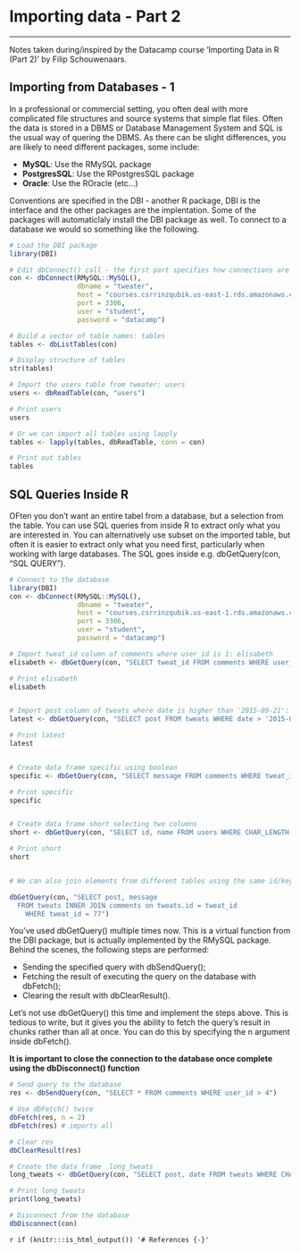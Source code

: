 # Importing data - Part 2
***
Notes taken during/inspired by the Datacamp course 'Importing Data in R (Part 2)' by Filip Schouwenaars.

## Importing from Databases - 1

In a professional or commercial setting, you often deal with more complicated file structures and source systems that simple flat files.  Often the data is stored in a DBMS or Database Management System and SQL is the usual way of quering the DBMS.  As there can be slight differences, you are likely to need different packages, some include:

* **MySQL**: Use the RMySQL package
* **PostgresSQL**: Use the RPostgresSQL package
* **Oracle**: Use the ROracle (etc...)

Conventions are specified in the DBI - another R package, DBI is the interface and the other packages are the implentation.  Some of the packages will automaticlaly install the DBI package as well. To connect to a database we would so something like the following.

```r
# Load the DBI package
library(DBI)

# Edit dbConnect() call - the first part specifies how connections are map to the database
con <- dbConnect(RMySQL::MySQL(), 
                 dbname = "tweater", 
                 host = "courses.csrrinzqubik.us-east-1.rds.amazonaws.com", 
                 port = 3306,
                 user = "student",
                 password = "datacamp")

# Build a vector of table names: tables
tables <- dbListTables(con)

# Display structure of tables
str(tables)

# Import the users table from tweater: users
users <- dbReadTable(con, "users")

# Print users
users

# Or we can import all tables using lapply
tables <- lapply(tables, dbReadTable, conn = con)

# Print out tables
tables

```

## SQL Queries Inside R

OFten you don't want an entire tabel from a database, but a selection from the table.  You can use SQL queries from inside R to extract only what you are interested in.  You can alternatively use subset on the imported table, but often it is easier to extract only what you need first, particularly when working with large databases.  The SQL goes inside e.g. dbGetQuery(con, "SQL QUERY").

```r
# Connect to the database
library(DBI)
con <- dbConnect(RMySQL::MySQL(),
                 dbname = "tweater",
                 host = "courses.csrrinzqubik.us-east-1.rds.amazonaws.com",
                 port = 3306,
                 user = "student",
                 password = "datacamp")

# Import tweat_id column of comments where user_id is 1: elisabeth
elisabeth <- dbGetQuery(con, "SELECT tweat_id FROM comments WHERE user_id = 1")

# Print elisabeth
elisabeth


# Import post column of tweats where date is higher than '2015-09-21': latest
latest <- dbGetQuery(con, "SELECT post FROM tweats WHERE date > '2015-09-21'")

# Print latest
latest


# Create data frame specific using boolean
specific <- dbGetQuery(con, "SELECT message FROM comments WHERE tweat_id = 77 AND user_id > 4")

# Print specific
specific


# Create data frame short selecting two columns
short <- dbGetQuery(con, "SELECT id, name FROM users WHERE CHAR_LENGTH(name) < 5")

# Print short
short


# We can also join elements from different tables using the same id/key

dbGetQuery(con, "SELECT post, message
  FROM tweats INNER JOIN comments on tweats.id = tweat_id
    WHERE tweat_id = 77")

```

You've used dbGetQuery() multiple times now. This is a virtual function from the DBI package, but is actually implemented by the RMySQL package. Behind the scenes, the following steps are performed:

* Sending the specified query with dbSendQuery();
* Fetching the result of executing the query on the database with dbFetch();
* Clearing the result with dbClearResult().

Let's not use dbGetQuery() this time and implement the steps above. This is tedious to write, but it gives you the ability to fetch the query's result in chunks rather than all at once. You can do this by specifying the n argument inside dbFetch().

**It is important to close the connection to the database once complete using the dbDisconnect() function**

```r
# Send query to the database
res <- dbSendQuery(con, "SELECT * FROM comments WHERE user_id > 4")

# Use dbFetch() twice
dbFetch(res, n = 2)
dbFetch(res) # imports all

# Clear res
dbClearResult(res)

# Create the data frame  long_tweats
long_tweats <- dbGetQuery(con, "SELECT post, date FROM tweats WHERE CHAR_LENGTH(post) > 40")

# Print long_tweats
print(long_tweats)

# Disconnect from the database
dbDisconnect(con)

```



`r if (knitr:::is_html_output()) '# References {-}'`